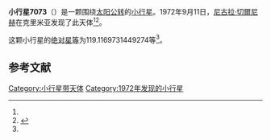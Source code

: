 {{Infobox planet
| bgcolour = #FFFFC0
| name = 7073 Rudbelia
| symbol = 
| image = 
| caption = 
| discovery = yes
| discovery_ref = 
| discoverer = [[尼古拉·切爾尼赫|尼古拉·切爾尼赫]]
| discovery_site = [[克里米亚|克里米亚]] 
| discovered = 1972年9月11日
| designations = yes
| mp_name = 
| named_after = 
| alt_names = 1972 RU1/ 1979 UE4 / 3159 T-1
| mp_category = [[主带小行星|主带小行星]]
| orbit_ref = <ref name="a">[http://ssd.jpl.nasa.gov/sbdb.cgi?sstr=7073 7073 Rudbelia] {{Wayback|url=http://ssd.jpl.nasa.gov/sbdb.cgi?sstr=7073 |date=20201124023026 }}，小行星數據庫瀏覽器（JPL Small-Body Database Browser）－[[美国国家航空航天局|美国国家航空航天局]]喷气推进实验室</ref>
| epoch = 2456400.5 (2013年4月18日更新)
| aphelion = {{convert|2.699217171962249|AU|km|3|abbr=on|lk=out}}
| perihelion = {{convert|1.889166909649061|AU|km|3|abbr=on}}
| semimajor = {{convert|2.294192040805655|AU|km|3|abbr=on}}
| eccentricity = 0.176543691
| period = 1269.238041 [[日|日]]<br />3.47[[儒略年|儒略年]]
| avg_speed = 
| inclination = 4.637825889218306
| asc_node = 209.1293679365839
| mean_anomaly = 
| arg_peri = 119.1169731449274
| satellites = 
| physical_characteristics = yes
| dimensions = 
| mass = 
| density = 
| surface_grav = 
| escape_velocity = 
| sidereal_day = 
| axial_tilt = 
| pole_ecliptic_lat = 
| pole_ecliptic_lon = 
| albedo = 
| temperatures= 
| temp_name1 = 
| mean_temp_1 = 
| max_temp_1 = 
| temp_name2 = 
| max_temp_2 = 
| spectral_type = 
| abs_magnitude = 119.1169731449274
}}

'''小行星7073'''（{{lang-en|7073 Rudbelia}}）是一颗围绕[[太阳|太阳]][[公转|公转]]的[[小行星|小行星]]。1972年9月11日，[[尼古拉·切爾尼赫|尼古拉·切爾尼赫]]在克里米亚发现了此天体<ref name="a" /><ref>{{cite news|title=小行星列表|url=http://cfa-www.harvard.edu/iau/lists/NumberedMPs.txt|accessdate=2013-07-08|newspaper=哈佛大学|archive-date=2008-05-17|archive-url=https://web.archive.org/web/20080517010638/http://cfa-www.harvard.edu/iau/lists/NumberedMPs.txt|dead-url=no}}</ref>。

这颗小行星的[[绝对星等|绝对星等]]为119.1169731449274等<ref name="a" />。

==参考文献==
{{reflist}}
{{Minor Planet Number|[[小行星7072|小行星7072]]|[[小行星7074|小行星7074]]}}

{{小天体}}

[[Category:小行星带天体|Category:小行星带天体]]
[[Category:1972年发现的小行星|Category:1972年发现的小行星]]

{{asteroid-stub}}